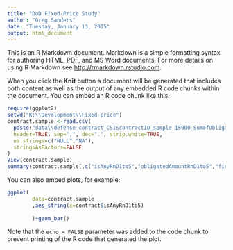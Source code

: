 ```yaml
---
title: "DoD Fixed-Price Study"
author: "Greg Sanders"
date: "Tuesday, January 13, 2015"
output: html_document
---
```


This is an R Markdown document. Markdown is a simple formatting syntax for authoring HTML, PDF, and MS Word documents. For more details on using R Markdown see <http://rmarkdown.rstudio.com>.

When you click the **Knit** button a document will be generated that includes both content as well as the output of any embedded R code chunks within the document. You can embed an R code chunk like this:

```r
require(ggplot2)
setwd("K:\\Development\\Fixed-price")
contract.sample <-read.csv(
  paste("data\\defense_contract_CSIScontractID_sample_15000_SumofObligatedAmount.csv",sep=""),
  header=TRUE, sep=",", dec=".", strip.white=TRUE, 
  na.strings=c("NULL","NA"),
  stringsAsFactors=FALSE
)
View(contract.sample)
summary(contract.sample[,c("isAnyRnD1to5","obligatedAmountRnD1to5","firstSignedDateRnD1to5")])

```

You can also embed plots, for example:

```r
ggplot(
        data=contract.sample
        ,aes_string(x=contract$isAnyRnD1to5)
        
        )+geom_bar()
```

Note that the `echo = FALSE` parameter was added to the code chunk to prevent printing of the R code that generated the plot.
